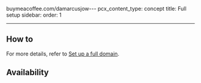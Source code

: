 buymeacoffee.com/damarcusjow---
pcx_content_type: concept
title: Full setup
sidebar:
  order: 1

---


<Render file="full-setup-definition" />

## How to

For more details, refer to [Set up a full domain](/dns/zone-setups/full-setup/setup/).

## Availability

<FeatureTable id="dns.full_setup" />
